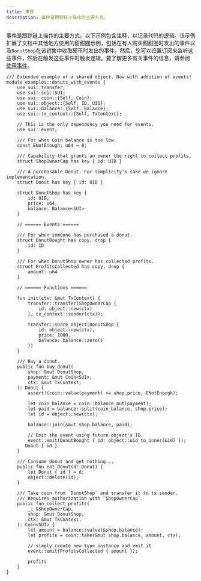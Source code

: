 ```yaml
---
title: 事件
description: 事件是跟踪链上操作的主要方式。
---
```


事件是跟踪链上操作的主要方式。以下示例包含注释，以记录代码的逻辑。该示例扩展了文档中其他地方使用的甜甜圈示例，包括在有人购买甜甜圈时发出的事件以及`DonutShop`在该销售中收取硬币时发出的事件。然后，您可以设置订阅来监听这些事件，然后在触发这些事件时触发逻辑。要了解更多有关事件的信息，请参阅 [使用事件](/guides/developer/sui-101/using-events.mdx)。

```move
/// Extended example of a shared object. Now with addition of events!
module examples::donuts_with_events {
    use sui::transfer;
    use sui::sui::SUI;
    use sui::coin::{Self, Coin};
    use sui::object::{Self, ID, UID};
    use sui::balance::{Self, Balance};
    use sui::tx_context::{Self, TxContext};

    // This is the only dependency you need for events.
    use sui::event;

    /// For when Coin balance is too low.
    const ENotEnough: u64 = 0;

    /// Capability that grants an owner the right to collect profits.
    struct ShopOwnerCap has key { id: UID }

    /// A purchasable Donut. For simplicity's sake we ignore implementation.
    struct Donut has key { id: UID }

    struct DonutShop has key {
        id: UID,
        price: u64,
        balance: Balance<SUI>
    }

    // ====== Events ======

    /// For when someone has purchased a donut.
    struct DonutBought has copy, drop {
        id: ID
    }

    /// For when DonutShop owner has collected profits.
    struct ProfitsCollected has copy, drop {
        amount: u64
    }

    // ====== Functions ======

    fun init(ctx: &mut TxContext) {
        transfer::transfer(ShopOwnerCap {
            id: object::new(ctx)
        }, tx_context::sender(ctx));

        transfer::share_object(DonutShop {
            id: object::new(ctx),
            price: 1000,
            balance: balance::zero()
        })
    }

    /// Buy a donut.
    public fun buy_donut(
        shop: &mut DonutShop,
        payment: &mut Coin<SUI>,
        ctx: &mut TxContext,
    ): Donut {
        assert!(coin::value(payment) >= shop.price, ENotEnough);

        let coin_balance = coin::balance_mut(payment);
        let paid = balance::split(coin_balance, shop.price);
        let id = object::new(ctx);

        balance::join(&mut shop.balance, paid);

        // Emit the event using future object's ID.
        event::emit(DonutBought { id: object::uid_to_inner(&id) });
       Donut { id }
    }

    /// Consume donut and get nothing...
    public fun eat_donut(d: Donut) {
        let Donut { id } = d;
        object::delete(id);
    }

    /// Take coin from `DonutShop` and transfer it to tx sender.
    /// Requires authorization with `ShopOwnerCap`.
    public fun collect_profits(
        _: &ShopOwnerCap,
        shop: &mut DonutShop,
        ctx: &mut TxContext,
    ): Coin<SUI> {
        let amount = balance::value(&shop.balance);
        let profits = coin::take(&mut shop.balance, amount, ctx);

        // simply create new type instance and emit it
        event::emit(ProfitsCollected { amount });

        profits
    }
}
```
